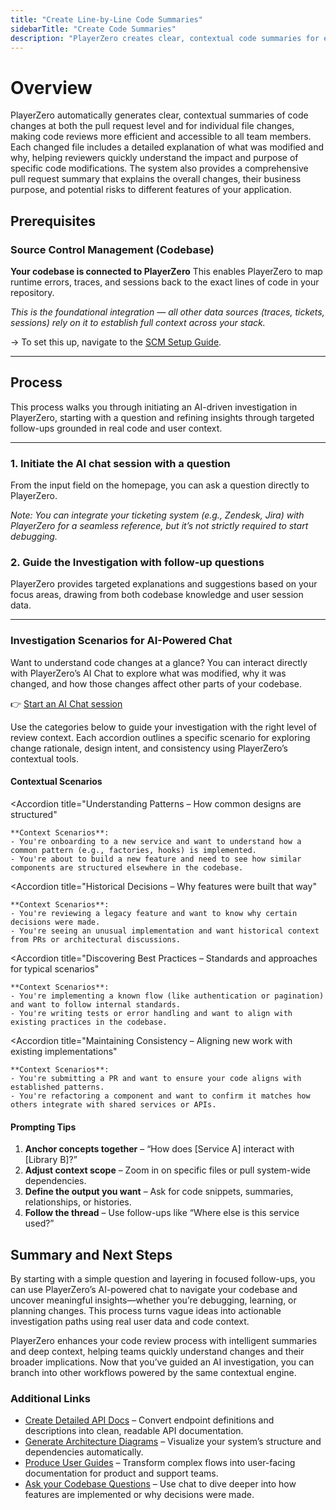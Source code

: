 ```yaml
---
title: "Create Line-by-Line Code Summaries"
sidebarTitle: "Create Code Summaries"
description: "PlayerZero creates clear, contextual code summaries for each change, helping teams understand what changed, why it matters, and how it impacts the system."
---
```


# Overview

PlayerZero automatically generates clear, contextual summaries of code changes at both the pull request level and for individual file changes, making code reviews more efficient and accessible to all team members. Each changed file includes a detailed explanation of what was modified and why, helping reviewers quickly understand the impact and purpose of specific code modifications. The system also provides a comprehensive pull request summary that explains the overall changes, their business purpose, and potential risks to different features of your application.

## **Prerequisites**

### Source Control Management (Codebase)

**Your codebase is connected to PlayerZero**
This enables PlayerZero to map runtime errors, traces, and sessions back to the exact lines of code in your repository.

*This is the foundational integration — all other data sources (traces, tickets, sessions) rely on it to establish full context across your stack.*

→ To set this up, navigate to the [SCM Setup Guide]([https://go.playerzero.app](https://go.playerzero.app/)).

---

## **Process**

This process walks you through initiating an AI-driven investigation in PlayerZero, starting with a question and refining insights through targeted follow-ups grounded in real code and user context.

---

### 1. **Initiate the AI chat session with a question**

From the input field on the homepage, you can ask a question directly to PlayerZero.

*Note: You can integrate your ticketing system (e.g., Zendesk, Jira) with PlayerZero for a seamless reference, but it’s not strictly required to start debugging.*

### 2. **Guide the Investigation with follow-up questions**

PlayerZero provides targeted explanations and suggestions based on your focus areas, drawing from both codebase knowledge and user session data.

---

### Investigation Scenarios for AI-Powered Chat

Want to understand code changes at a glance? You can interact directly with PlayerZero’s AI Chat to explore what was modified, why it was changed, and how those changes affect other parts of your codebase.

👉 [Start an AI Chat session](https://app.playerzero.ai/chat)

Use the categories below to guide your investigation with the right level of review context. Each accordion outlines a specific scenario for exploring change rationale, design intent, and consistency using PlayerZero’s contextual tools.

#### **Contextual Scenarios**

<AccordionGroup>

  <Accordion 
    title="Understanding Patterns – How common designs are structured"
  >
    **Context Scenarios**:
    - You're onboarding to a new service and want to understand how a common pattern (e.g., factories, hooks) is implemented.
    - You're about to build a new feature and need to see how similar components are structured elsewhere in the codebase.
  </Accordion>

  <Accordion 
    title="Historical Decisions – Why features were built that way"
  >
    **Context Scenarios**:
    - You're reviewing a legacy feature and want to know why certain decisions were made.
    - You're seeing an unusual implementation and want historical context from PRs or architectural discussions.
  </Accordion>

  <Accordion 
    title="Discovering Best Practices – Standards and approaches for typical scenarios"
  >
    **Context Scenarios**:
    - You're implementing a known flow (like authentication or pagination) and want to follow internal standards.
    - You're writing tests or error handling and want to align with existing practices in the codebase.
  </Accordion>

  <Accordion 
    title="Maintaining Consistency – Aligning new work with existing implementations"
  >
    **Context Scenarios**:
    - You're submitting a PR and want to ensure your code aligns with established patterns.
    - You're refactoring a component and want to confirm it matches how others integrate with shared services or APIs.
  </Accordion>

</AccordionGroup>

#### **Prompting Tips**

1. **Anchor concepts together** – “How does [Service A] interact with [Library B]?”
2. **Adjust context scope** – Zoom in on specific files or pull system-wide dependencies.
3. **Define the output you want** – Ask for code snippets, summaries, relationships, or histories.
4. **Follow the thread** – Use follow-ups like “Where else is this service used?” 

## Summary and Next Steps

By starting with a simple question and layering in focused follow-ups, you can use PlayerZero’s AI-powered chat to navigate your codebase and uncover meaningful insights—whether you’re debugging, learning, or planning changes. This process turns vague ideas into actionable investigation paths using real user data and code context.

PlayerZero enhances your code review process with intelligent summaries and deep context, helping teams quickly understand changes and their broader implications. Now that you’ve guided an AI investigation, you can branch into other workflows powered by the same contextual engine.

### Additional Links

- [Create Detailed API Docs](mintlify://create-api-docs) – Convert endpoint definitions and descriptions into clean, readable API documentation.
- [Generate Architecture Diagrams](mintlify://generate-diagrams) – Visualize your system’s structure and dependencies automatically.
- [Produce User Guides](mintlify://generate-user-guides) – Transform complex flows into user-facing documentation for product and support teams.
- [Ask your Codebase Questions](mintlify://chat-codebase) – Use chat to dive deeper into how features are implemented or why decisions were made.

